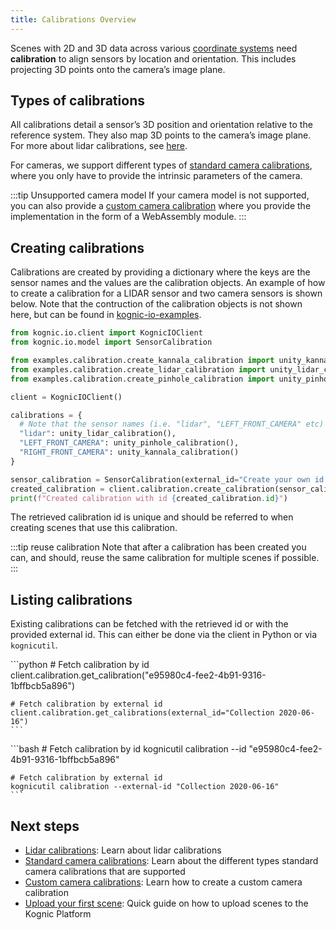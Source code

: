 ```yaml
---
title: Calibrations Overview
---
```



Scenes with 2D and 3D data across various [coordinate systems](../coordinate_systems.md) need **calibration** to align sensors by location and orientation.
This includes projecting 3D points onto the camera’s image plane.

## Types of calibrations

All calibrations detail a sensor’s 3D position and orientation relative to the reference system.
They also map 3D points to the camera’s image plane. For more about lidar calibrations, see [here](lidars.md).

For cameras, we support different types of [standard camera calibrations](cameras-standard.md), where you only
have to provide the intrinsic parameters of the camera.

:::tip Unsupported camera model
If your camera model is not supported, you can also provide
a [custom camera calibration](cameras-custom.md) where you provide the implementation in the form of a WebAssembly module.
:::

## Creating calibrations

Calibrations are created by providing a dictionary where the keys are the sensor names and the values are the calibration objects.
An example of how to create a calibration for a LIDAR sensor and two camera sensors is shown below.
Note that the contruction of the calibration objects is not shown here, but can be found in [kognic-io-examples](https://github.com/annotell/kognic-io-examples-python/tree/master/examples/calibration).

```python
from kognic.io.client import KognicIOClient
from kognic.io.model import SensorCalibration

from examples.calibration.create_kannala_calibration import unity_kannala_calibration
from examples.calibration.create_lidar_calibration import unity_lidar_calibration
from examples.calibration.create_pinhole_calibration import unity_pinhole_calibration

client = KognicIOClient()

calibrations = {
  # Note that the sensor names (i.e. "lidar", "LEFT_FRONT_CAMERA" etc) must match the names of the sensors in the scenes that use this calibration
  "lidar": unity_lidar_calibration(),
  "LEFT_FRONT_CAMERA": unity_pinhole_calibration(),
  "RIGHT_FRONT_CAMERA": unity_kannala_calibration()
}

sensor_calibration = SensorCalibration(external_id="Create your own id here", calibration=calibrations)
created_calibration = client.calibration.create_calibration(sensor_calibration)
print(f"Created calibration with id {created_calibration.id}")
```

The retrieved calibration id is unique and should be referred to when creating scenes that use this calibration.

:::tip reuse calibration
Note that after a calibration has been created you can, and should, reuse the same calibration for multiple scenes if possible.
:::

## Listing calibrations

Existing calibrations can be fetched with the retrieved id or with the provided external id.
This can either be done via the client in Python or via `kognicutil`.

<Tabs>
  <TabItem value="python" label="Python" default>
    ```python
    # Fetch calibration by id
    client.calibration.get_calibration("e95980c4-fee2-4b91-9316-1bffbcb5a896")

    # Fetch calibration by external id
    client.calibration.get_calibrations(external_id="Collection 2020-06-16")
    ```

  </TabItem>
  <TabItem value="kognicutil" label="kognicutil" default>
    ```bash
    # Fetch calibration by id
    kognicutil calibration --id "e95980c4-fee2-4b91-9316-1bffbcb5a896"

    # Fetch calibration by external id
    kognicutil calibration --external-id "Collection 2020-06-16"
    ```

  </TabItem>
</Tabs>

## Next steps

- [Lidar calibrations](lidars.md): Learn about lidar calibrations
- [Standard camera calibrations](cameras-standard.md): Learn about the different types standard camera calibrations that are supported
- [Custom camera calibrations](cameras-custom.md): Learn how to create a custom camera calibration
- [Upload your first scene](/docs/upload-your-first-scene): Quick guide on how to upload scenes to the Kognic Platform

